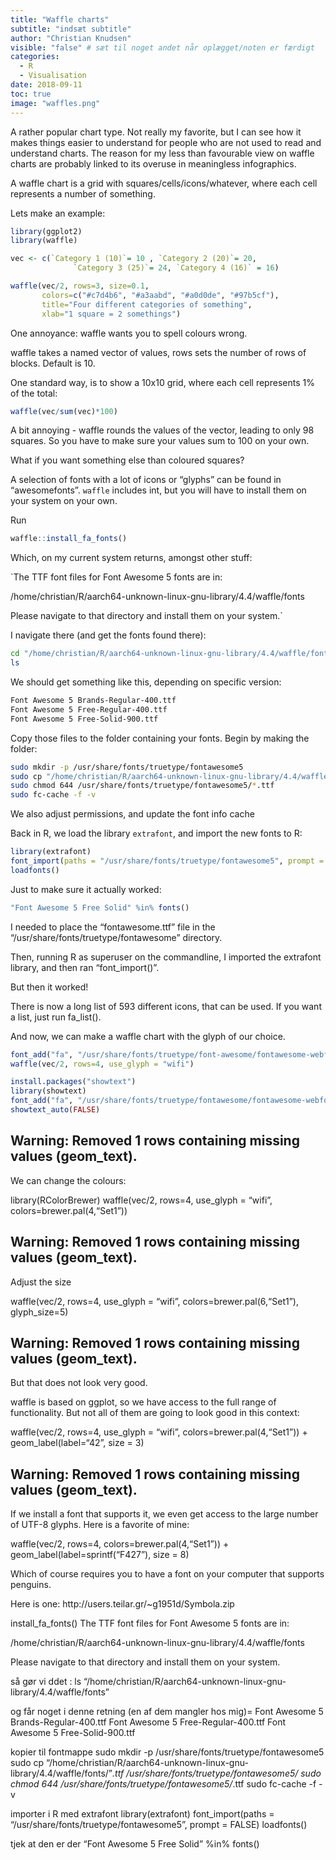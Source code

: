 ```yaml
---
title: "Waffle charts"
subtitle: "indsæt subtitle"
author: "Christian Knudsen"
visible: "false" # sæt til noget andet når oplægget/noten er færdigt
categories:
  - R
  - Visualisation
date: 2018-09-11
toc: true
image: "waffles.png"
---
```

A rather popular chart type. Not really my favorite, but I can see how it makes things easier to understand for people who are not used to read and understand charts. The reason for my less than favourable view on waffle charts are probably linked to its overuse in meaningless infographics.

A waffle chart is a grid with squares/cells/icons/whatever, where each cell represents a number of something.

Lets make an example:
```r
library(ggplot2)
library(waffle)
```

```r
vec <- c(`Category 1 (10)`= 10 , `Category 2 (20)`= 20,
              `Category 3 (25)`= 24, `Category 4 (16)` = 16)

waffle(vec/2, rows=3, size=0.1, 
       colors=c("#c7d4b6", "#a3aabd", "#a0d0de", "#97b5cf"), 
       title="Four different categories of something", 
       xlab="1 square = 2 somethings")

```





One annoyance: waffle wants you to spell colours wrong.

waffle takes a named vector of values, rows sets the number of rows of blocks. Default is 10.

One standard way, is to show a 10x10 grid, where each cell represents 1% of the total:

```r
waffle(vec/sum(vec)*100)
```



A bit annoying - waffle rounds the values of the vector, leading to only 98 squares. So you have to make sure your values sum to 100 on your own.

What if you want something else than coloured squares?

A selection of fonts with a lot of icons or "glyphs" can be found in
"awesomefonts". `waffle` includes int, but you will have to install them on
your system on your own.

Run

```r
waffle::install_fa_fonts()
```
Which, on my current system returns, amongst other stuff:

`The TTF font files for Font Awesome 5 fonts are in:

/home/christian/R/aarch64-unknown-linux-gnu-library/4.4/waffle/fonts

Please navigate to that directory and install them on your system.`

I navigate there (and get the fonts found there):

```bash
cd "/home/christian/R/aarch64-unknown-linux-gnu-library/4.4/waffle/fonts"
ls
```

We should get something like this, depending on specific version:

```bash
Font Awesome 5 Brands-Regular-400.ttf
Font Awesome 5 Free-Regular-400.ttf
Font Awesome 5 Free-Solid-900.ttf
```

Copy those files to the folder containing your fonts. Begin by making the folder:

```bash
sudo mkdir -p /usr/share/fonts/truetype/fontawesome5
sudo cp "/home/christian/R/aarch64-unknown-linux-gnu-library/4.4/waffle/fonts/"*.ttf /usr/share/fonts/truetype/fontawesome5/
sudo chmod 644 /usr/share/fonts/truetype/fontawesome5/*.ttf
sudo fc-cache -f -v
```

We also adjust permissions, and update the font info cache

Back in R, we load the library `extrafont`, and import the new fonts to R:
```r
library(extrafont)
font_import(paths = "/usr/share/fonts/truetype/fontawesome5", prompt = FALSE)
loadfonts()

```

Just to make sure it actually worked:
```r
"Font Awesome 5 Free Solid" %in% fonts()
```






I needed to place the “fontawesome.ttf” file in the “/usr/share/fonts/truetype/fontawesome” directory.

Then, running R as superuser on the commandline, I imported the extrafont library, and then ran “font_import()”.

But then it worked!

There is now a long list of 593 different icons, that can be used. If you want a list, just run fa_list().

And now, we can make a waffle chart with the glyph of our choice.


```r
font_add("fa", "/usr/share/fonts/truetype/font-awesome/fontawesome-webfont.ttf")
waffle(vec/2, rows=4, use_glyph = "wifi")

install.packages("showtext")
library(showtext)
font_add("fa", "/usr/share/fonts/truetype/fontawesome/fontawesome-webfont.ttf")
showtext_auto(FALSE)
```


## Warning: Removed 1 rows containing missing values (geom_text).


We can change the colours:

library(RColorBrewer)
waffle(vec/2, rows=4, use_glyph = "wifi", colors=brewer.pal(4,"Set1"))

## Warning: Removed 1 rows containing missing values (geom_text).


Adjust the size

waffle(vec/2, rows=4, use_glyph = "wifi", colors=brewer.pal(6,"Set1"), glyph_size=5)

## Warning: Removed 1 rows containing missing values (geom_text).



But that does not look very good.

waffle is based on ggplot, so we have access to the full range of functionality. But not all of them are going to look good in this context:

waffle(vec/2, rows=4, use_glyph = "wifi", colors=brewer.pal(4,"Set1")) +
  geom_label(label="42", size = 3)

## Warning: Removed 1 rows containing missing values (geom_text).


If we install a font that supports it, we even get access to the large number of UTF-8 glyphs. Here is a favorite of mine:

waffle(vec/2, rows=4, colors=brewer.pal(4,"Set1")) +
  geom_label(label=sprintf("\U1F427"), size = 8)


Which of course requires you to have a font on your computer that supports penguins.

Here is one:
http://users.teilar.gr/~g1951d/Symbola.zip



install_fa_fonts()
The TTF font files for Font Awesome 5 fonts are in:

/home/christian/R/aarch64-unknown-linux-gnu-library/4.4/waffle/fonts

Please navigate to that directory and install them on your system.

så gør vi ddet : 
ls "/home/christian/R/aarch64-unknown-linux-gnu-library/4.4/waffle/fonts"

og får noget i denne retning (en af dem mangler hos mig)=
Font Awesome 5 Brands-Regular-400.ttf
Font Awesome 5 Free-Regular-400.ttf
Font Awesome 5 Free-Solid-900.ttf

kopier til fontmappe
sudo mkdir -p /usr/share/fonts/truetype/fontawesome5
sudo cp "/home/christian/R/aarch64-unknown-linux-gnu-library/4.4/waffle/fonts/"*.ttf /usr/share/fonts/truetype/fontawesome5/
sudo chmod 644 /usr/share/fonts/truetype/fontawesome5/*.ttf
sudo fc-cache -f -v

importer i R med extrafont
library(extrafont)
font_import(paths = "/usr/share/fonts/truetype/fontawesome5", prompt = FALSE)
loadfonts()

tjek at den er der
"Font Awesome 5 Free Solid" %in% fonts()

